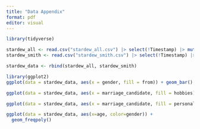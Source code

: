 ```yaml
---
title: "Data Appendix"
format: pdf
editor: visual
---
```


```r
library(tidyverse)

stardew_all <- read.csv("stardew_all.csv") |> select(!Timestamp) |> mutate(from = "All")
stardew_smith <- read.csv("stardew_smith.csv") |> select(!Timestamp) |> mutate(from = "Smith")

stardew_data <- rbind(stardew_all, stardew_smith)
```

```r
library(ggplot2)
ggplot(data = stardew_data, aes(x = gender, fill = from)) + geom_bar() + labs(title = "Gender Identity Distribution", x = "Gender", y = "Count")
```
```r
ggplot(data = stardew_data, aes(x = marriage_candidate, fill = hobbies)) + geom_bar() + theme(axis.text.x = element_text(angle = 90, vjust = 0.5, hjust=1)) + labs(title = "Marriage Choice By Hobbies", x = "Marriage Choice", y = "Count")
```

```r
ggplot(data = stardew_data, aes(x = marriage_candidate, fill = personality)) + geom_bar() + theme(axis.text.x = element_text(angle = 90, vjust = 0.5, hjust=1)) + labs(title = "Marriage Choice By Personality", x = "Personality", y = "Count")
```
```r
ggplot(data = stardew_data, aes(x=age, color=gender)) +
  geom_freqpoly()
```

